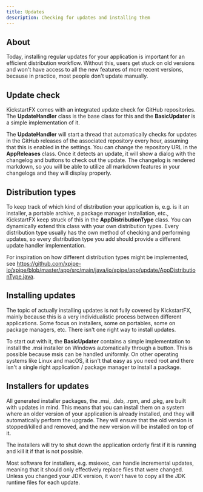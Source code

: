 ```yaml
---
title: Updates
description: Checking for updates and installing them
---
```


## About

Today, installing regular updates for your application is important for an efficient distribution workflow. Without this, users get stuck on old versions and won't have access to all the new features of more recent versions, because in practice, most people don't update manually.

## Update check

KickstartFX comes with an integrated update check for GitHub repositories. The **UpdateHandler** class is the base class for this and the **BasicUpdater** is a simple implementation of it.

The **UpdateHandler** will start a thread that automatically checks for updates in the GitHub releases of the associated repository every hour, assuming that this is enabled in the settings. You can change the repository URL in the **AppReleases** class. Once it detects an update, it will show a dialog with the changelog and buttons to check out the update. The changelog is rendered markdown, so you will be able to utilize all markdown features in your changelogs and they will display properly.

## Distribution types

To keep track of which kind of distribution your application is, e.g. is it an installer, a portable archive, a package manager installation, etc., KickstartFX keep struck of this in the **AppDistributionType** class. You can dynamically extend this class with your own distribution types. Every distribution type usually has the own method of checking and performing updates, so every distribution type you add should provide a different update handler implementation.

For inspiration on how different distribution types might be implemented, see https://github.com/xpipe-io/xpipe/blob/master/app/src/main/java/io/xpipe/app/update/AppDistributionType.java.

## Installing updates

The topic of actually installing updates is not fully covered by KickstartFX, mainly because this is a very individualistic process between different applications. Some focus on installers, some on portables, some on package managers, etc. There isn't one right way to install updates.

To start out with it, the **BasicUpdater** contains a simple implementation to install the .msi installer on Windows automatically through a button. This is possible because msis can be handled uniformly. On other operating systems like Linux and macOS, it isn't that easy as you need root and there isn't a single right application / package manager to install a package.

## Installers for updates

All generated installer packages, the .msi, .deb, .rpm, and .pkg, are built with updates in mind. This means that you can install them on a system where an older version of your application is already installed, and they will automatically perform the upgrade. They will ensure that the old version is stopped/killed and removed, and the new version will be installed on top of it.

The installers will try to shut down the application orderly first if it is running and kill it if that is not possible.

Most software for installers, e.g. msiexec, can handle incremental updates, meaning that it should only effectively replace files that were changed. Unless you changed your JDK version, it won't have to copy all the JDK runtime files for each update.

